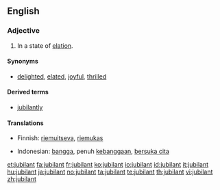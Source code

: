 ==English==

===Adjective===
{{en-adj}}

# In a state of [[elation]].

====Synonyms====
* {{sense|in a state of elation}} [[delighted]], [[elated]], [[joyful]], [[thrilled]]

====Derived terms====
* [[jubilantly]]

====Translations====
{{trans-top|In a state of elation}}
* Finnish: [[riemuitseva]], [[riemukas]]
{{trans-mid}}
* Indonesian: [[bangga]], penuh [[bangga|kebanggaan]], [[suka cita|bersuka cita]]
{{trans-bottom}}

[[et:jubilant]]
[[fa:jubilant]]
[[fr:jubilant]]
[[ko:jubilant]]
[[io:jubilant]]
[[id:jubilant]]
[[it:jubilant]]
[[hu:jubilant]]
[[ja:jubilant]]
[[no:jubilant]]
[[ta:jubilant]]
[[te:jubilant]]
[[th:jubilant]]
[[vi:jubilant]]
[[zh:jubilant]]